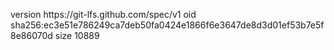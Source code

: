 version https://git-lfs.github.com/spec/v1
oid sha256:ec3e51e786249ca7deb50fa0424e1866f6e3647de8d3d01ef53b7e5f8e86070d
size 10889
